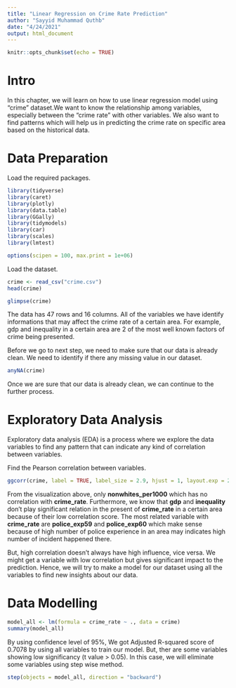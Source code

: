 ---
title: "Linear Regression on Crime Rate Prediction"
author: "Sayyid Muhammad Quthb"
date: "4/24/2021"
output: html_document
---

```{r setup, include=FALSE}
knitr::opts_chunk$set(echo = TRUE)
```

# Intro

In this chapter, we will learn on how to use linear regression model using "crime" dataset.We want to know the relationship among variables, especially between the "crime rate" with other variables. We also want to find patterns which will help us in predicting the crime rate on specific area based on the historical data.

# Data Preparation

Load the required packages.

```{r}
library(tidyverse)
library(caret)
library(plotly)
library(data.table)
library(GGally)
library(tidymodels)
library(car)
library(scales)
library(lmtest)

options(scipen = 100, max.print = 1e+06)
```

Load the dataset.

```{r}
crime <- read_csv("crime.csv")
head(crime)
```

```{r}
glimpse(crime)
```
The data has 47 rows and 16 columns. All of the variables we have identify informations that may affect the crime rate of a certain area. For example, gdp and inequality in a certain area are 2 of the most well known factors of crime being presented.

Before we go to next step, we need to make sure that our data is already clean. We need to identify if there any missing value in our dataset.

```{r}
anyNA(crime)
```

Once we are sure that our data is already clean, we can continue to the further process.

# Exploratory Data Analysis

Exploratory data analysis (EDA) is a process where we explore the data variables to find any pattern that can indicate any kind of correlation between variables.

Find the Pearson correlation between variables.

```{r}
ggcorr(crime, label = TRUE, label_size = 2.9, hjust = 1, layout.exp = 2)
```

From the visualization above, only **nonwhites_per1000** which has no correlation with **crime_rate**. Furthermore, we know that **gdp** and **inequality** don't play significant relation in the present of **crime_rate** in a certain area because of their low correlation score. The most related variable with **crime_rate** are **police_exp59** and **police_exp60** which make sense because of high number of police experience in an area may indicates high number of incident happened there. 

But, high correlation doesn't always have high influence, vice versa. We might get a variable with low correlation but gives significant impact to the prediction. Hence, we will try to make a model for our dataset using all the variables to find new insights about our data.

# Data Modelling

```{r}
model_all <- lm(formula = crime_rate ~ ., data = crime)
summary(model_all)
```
By using confidence level of 95%, We got Adjusted R-squared score of 0.7078 by using all variables to train our model. But, ther are some variables showing low significancy (t value > 0.05). In this case, we will eliminate some variables using step wise method.


```{r}
step(objects = model_all, direction = "backward")
```












